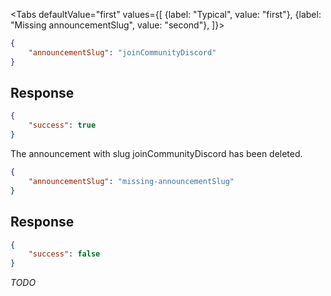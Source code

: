 <Tabs
    defaultValue="first"
    values={[
        {label: "Typical", value: "first"},
        {label: "Missing announcementSlug", value: "second"},
    ]}>
<TabItem value="first">

```json
{
    "announcementSlug": "joinCommunityDiscord"
}
```

## Response

```json
{
    "success": true
}
```

The announcement with slug joinCommunityDiscord has been deleted.

</TabItem>
<TabItem value="second">

```json
{
    "announcementSlug": "missing-announcementSlug"
}
```

## Response

```json
{
    "success": false
}
```

*TODO*

</TabItem>
</Tabs>
